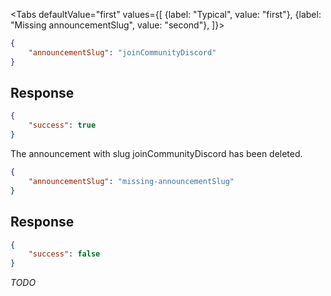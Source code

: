 <Tabs
    defaultValue="first"
    values={[
        {label: "Typical", value: "first"},
        {label: "Missing announcementSlug", value: "second"},
    ]}>
<TabItem value="first">

```json
{
    "announcementSlug": "joinCommunityDiscord"
}
```

## Response

```json
{
    "success": true
}
```

The announcement with slug joinCommunityDiscord has been deleted.

</TabItem>
<TabItem value="second">

```json
{
    "announcementSlug": "missing-announcementSlug"
}
```

## Response

```json
{
    "success": false
}
```

*TODO*

</TabItem>
</Tabs>
